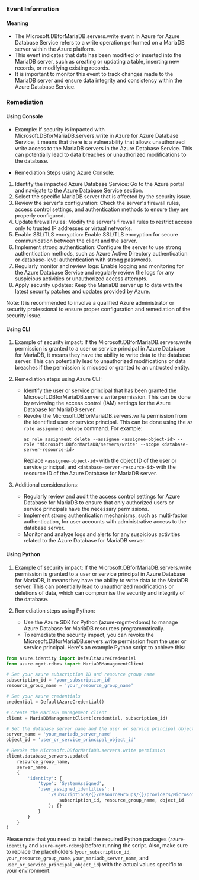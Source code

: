 
### Event Information

#### Meaning

- The Microsoft.DBforMariaDB.servers.write event in Azure for Azure Database Service refers to a write operation performed on a MariaDB server within the Azure platform.
- This event indicates that data has been modified or inserted into the MariaDB server, such as creating or updating a table, inserting new records, or modifying existing records.
- It is important to monitor this event to track changes made to the MariaDB server and ensure data integrity and consistency within the Azure Database Service.

### Remediation

#### Using Console

- Example: If security is impacted with Microsoft.DBforMariaDB.servers.write in Azure for Azure Database Service, it means that there is a vulnerability that allows unauthorized write access to the MariaDB servers in the Azure Database Service. This can potentially lead to data breaches or unauthorized modifications to the database.

- Remediation Steps using Azure Console:
1. Identify the impacted Azure Database Service: Go to the Azure portal and navigate to the Azure Database Service section.
2. Select the specific MariaDB server that is affected by the security issue.
3. Review the server's configuration: Check the server's firewall rules, access control settings, and authentication methods to ensure they are properly configured.
4. Update firewall rules: Modify the server's firewall rules to restrict access only to trusted IP addresses or virtual networks.
5. Enable SSL/TLS encryption: Enable SSL/TLS encryption for secure communication between the client and the server.
6. Implement strong authentication: Configure the server to use strong authentication methods, such as Azure Active Directory authentication or database-level authentication with strong passwords.
7. Regularly monitor and review logs: Enable logging and monitoring for the Azure Database Service and regularly review the logs for any suspicious activities or unauthorized access attempts.
8. Apply security updates: Keep the MariaDB server up to date with the latest security patches and updates provided by Azure.

Note: It is recommended to involve a qualified Azure administrator or security professional to ensure proper configuration and remediation of the security issue.

#### Using CLI

1. Example of security impact: If the Microsoft.DBforMariaDB.servers.write permission is granted to a user or service principal in Azure Database for MariaDB, it means they have the ability to write data to the database server. This can potentially lead to unauthorized modifications or data breaches if the permission is misused or granted to an untrusted entity.

2. Remediation steps using Azure CLI:
   - Identify the user or service principal that has been granted the Microsoft.DBforMariaDB.servers.write permission. This can be done by reviewing the access control (IAM) settings for the Azure Database for MariaDB server.
   - Revoke the Microsoft.DBforMariaDB.servers.write permission from the identified user or service principal. This can be done using the `az role assignment delete` command. For example:
     ```
     az role assignment delete --assignee <assignee-object-id> --role "Microsoft.DBforMariaDB/servers/write" --scope <database-server-resource-id>
     ```
     Replace `<assignee-object-id>` with the object ID of the user or service principal, and `<database-server-resource-id>` with the resource ID of the Azure Database for MariaDB server.

3. Additional considerations:
   - Regularly review and audit the access control settings for Azure Database for MariaDB to ensure that only authorized users or service principals have the necessary permissions.
   - Implement strong authentication mechanisms, such as multi-factor authentication, for user accounts with administrative access to the database server.
   - Monitor and analyze logs and alerts for any suspicious activities related to the Azure Database for MariaDB server.

#### Using Python

1. Example of security impact: If the Microsoft.DBforMariaDB.servers.write permission is granted to a user or service principal in Azure Database for MariaDB, it means they have the ability to write data to the MariaDB server. This can potentially lead to unauthorized modifications or deletions of data, which can compromise the security and integrity of the database.

2. Remediation steps using Python:
   - Use the Azure SDK for Python (azure-mgmt-rdbms) to manage Azure Database for MariaDB resources programmatically.
   - To remediate the security impact, you can revoke the Microsoft.DBforMariaDB.servers.write permission from the user or service principal. Here's an example Python script to achieve this:

```python
from azure.identity import DefaultAzureCredential
from azure.mgmt.rdbms import MariaDBManagementClient

# Set your Azure subscription ID and resource group name
subscription_id = 'your_subscription_id'
resource_group_name = 'your_resource_group_name'

# Set your Azure credentials
credential = DefaultAzureCredential()

# Create the MariaDB management client
client = MariaDBManagementClient(credential, subscription_id)

# Set the database server name and the user or service principal object ID
server_name = 'your_mariadb_server_name'
object_id = 'user_or_service_principal_object_id'

# Revoke the Microsoft.DBforMariaDB.servers.write permission
client.database_servers.update(
    resource_group_name,
    server_name,
    {
        'identity': {
            'type': 'SystemAssigned',
            'user_assigned_identities': {
                '/subscriptions/{}/resourceGroups/{}/providers/Microsoft.ManagedIdentity/userAssignedIdentities/{}'.format(
                    subscription_id, resource_group_name, object_id
                ): {}
            }
        }
    }
)
```

Please note that you need to install the required Python packages (`azure-identity` and `azure-mgmt-rdbms`) before running the script. Also, make sure to replace the placeholders (`your_subscription_id`, `your_resource_group_name`, `your_mariadb_server_name`, and `user_or_service_principal_object_id`) with the actual values specific to your environment.

